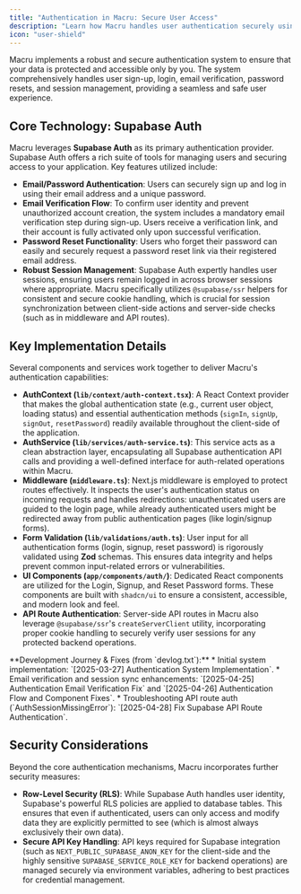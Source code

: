 ```yaml
---
title: "Authentication in Macru: Secure User Access"
description: "Learn how Macru handles user authentication securely using Supabase Auth, including email/password, verification, and session management."
icon: "user-shield"
---
```


Macru implements a robust and secure authentication system to ensure that your data is protected and accessible only by you. The system comprehensively handles user sign-up, login, email verification, password resets, and session management, providing a seamless and safe user experience.

## Core Technology: Supabase Auth

Macru leverages **Supabase Auth** as its primary authentication provider. Supabase Auth offers a rich suite of tools for managing users and securing access to your application. Key features utilized include:

*   **Email/Password Authentication**: Users can securely sign up and log in using their email address and a unique password.
*   **Email Verification Flow**: To confirm user identity and prevent unauthorized account creation, the system includes a mandatory email verification step during sign-up. Users receive a verification link, and their account is fully activated only upon successful verification.
*   **Password Reset Functionality**: Users who forget their password can easily and securely request a password reset link via their registered email address.
*   **Robust Session Management**: Supabase Auth expertly handles user sessions, ensuring users remain logged in across browser sessions where appropriate. Macru specifically utilizes ``@supabase/ssr`` helpers for consistent and secure cookie handling, which is crucial for session synchronization between client-side actions and server-side checks (such as in middleware and API routes).

## Key Implementation Details

Several components and services work together to deliver Macru's authentication capabilities:

*   **AuthContext (``lib/context/auth-context.tsx``)**: A React Context provider that makes the global authentication state (e.g., current user object, loading status) and essential authentication methods (``signIn``, ``signUp``, ``signOut``, ``resetPassword``) readily available throughout the client-side of the application.
*   **AuthService (``lib/services/auth-service.ts``)**: This service acts as a clean abstraction layer, encapsulating all Supabase authentication API calls and providing a well-defined interface for auth-related operations within Macru.
*   **Middleware (``middleware.ts``)**: Next.js middleware is employed to protect routes effectively. It inspects the user's authentication status on incoming requests and handles redirections: unauthenticated users are guided to the login page, while already authenticated users might be redirected away from public authentication pages (like login/signup forms).
*   **Form Validation (``lib/validations/auth.ts``)**: User input for all authentication forms (login, signup, reset password) is rigorously validated using **Zod** schemas. This ensures data integrity and helps prevent common input-related errors or vulnerabilities.
*   **UI Components (``app/components/auth/``)**: Dedicated React components are utilized for the Login, Signup, and Reset Password forms. These components are built with `shadcn/ui` to ensure a consistent, accessible, and modern look and feel.
*   **API Route Authentication**: Server-side API routes in Macru also leverage ``@supabase/ssr``'s ``createServerClient`` utility, incorporating proper cookie handling to securely verify user sessions for any protected backend operations.

<Note>
  **Development Journey & Fixes (from `devlog.txt`):**
  *   Initial system implementation: `[2025-03-27] Authentication System Implementation`.
  *   Email verification and session sync enhancements: `[2025-04-25] Authentication Email Verification Fix` and `[2025-04-26] Authentication Flow and Component Fixes`.
  *   Troubleshooting API route auth (`AuthSessionMissingError`): `[2025-04-28] Fix Supabase API Route Authentication`.
</Note>

## Security Considerations

Beyond the core authentication mechanisms, Macru incorporates further security measures:

*   **Row-Level Security (RLS)**: While Supabase Auth handles user identity, Supabase's powerful RLS policies are applied to database tables. This ensures that even if authenticated, users can only access and modify data they are explicitly permitted to see (which is almost always exclusively their own data).
*   **Secure API Key Handling**: API keys required for Supabase integration (such as ``NEXT_PUBLIC_SUPABASE_ANON_KEY`` for the client-side and the highly sensitive ``SUPABASE_SERVICE_ROLE_KEY`` for backend operations) are managed securely via environment variables, adhering to best practices for credential management. 
